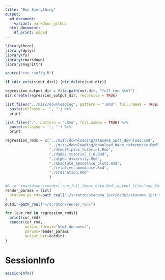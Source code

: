 ```yaml
---
title: "Run Everything"
output:
  md_document:
    variant: markdown_github
  html_document:
    df_print: paged
---
```




```r
library(here)
library(dplyr)
library(fs)
library(rmarkdown)
library(magrittr)
```

```r
source("run_config.R")
```

```r
if (dir_exists(out.dir)) {dir_delete(out.dir)}

regression_output_dir = file.path(out.dir, "full_run_html")
dir.create(regression_output_dir, recursive = TRUE)
```

```r
list.files("../misc/downloading", pattern = ".Rmd", full.names = TRUE) %>%
  paste(collapse = '", "') %>%
  print
```

```r
list.files(".", pattern = ".Rmd", full.names = TRUE) %>%
  paste(collapse = '", "') %>%
  print
```

```r
regression_rmds = c("../misc/downloading/atacama_1pct_download.Rmd",
                    "../misc/downloading/download_dada_references.Rmd",
                    "./demultiplex_tutorial.Rmd",
                    "./dada2_tutorial_1_6.Rmd",
                    "./alpha_diversity.Rmd",
                    "./absolute_abundance_plots.Rmd",
                    "./relative_abundance.Rmd",
                    "./ordination.Rmd"
                    )
```

```r
#R -e "rmarkdown::render('run_full_lemur_data.Rmd',output_file='run_full_lemur_data.html')"
render_params = list(
  atacama_ps_rds=path_real("~/scratch/atacama_1pct/dada2/atacama_1pct.rds")
)
outdir=path_real("~/scratch/render_run/")

for (cur_rmd in regression_rmds){
  print(cur_rmd)
  render(cur_rmd, 
         output_format="html_document",
         params=render_params,
         output_dir=outdir)
}
```


# SessionInfo
```r
sessionInfo()
```


